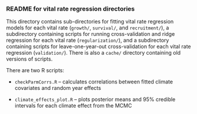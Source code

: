 ### README for vital rate regression directories

This directory contains sub-directories for fitting vital rate regression models for each vital rate (``growth/``, ``survival/``, and ``recruitment/``), a subdirectory containing scripts for running cross-validation and ridge regression for each vital rate (``regularization/``), and a subdirectory containing scripts for leave-one-year-out cross-validation for each vital rate regression (``validation/``). There is also a ``cache/`` directory containing old versions of scripts.

There are two R scripts:

* ``checkParmCorrs.R`` -- calculates correlations between fitted climate covariates and random year effects

* ``climate_effects_plot.R`` -- plots posterior means and 95% credible intervals for each climate effect from the MCMC
